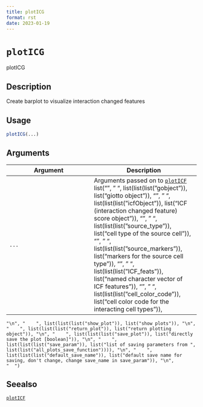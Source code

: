 ```yaml
--- 
title: plotICG 
format: rst 
date: 2023-01-19 
--- 
```

# `plotICG`

plotICG


## Description

Create barplot to visualize interaction changed features


## Usage

```r
plotICG(...)
```


## Arguments

Argument      |Description
------------- |----------------
`...`     |      Arguments passed on to [`plotICF`](#ploticf)   list("\n", "    ", list(list(list("gobject")), list("giotto object")), "\n", "    ", list(list(list("icfObject")), list("ICF (interaction changed feature) score object")), "\n", "    ", list(list(list("source_type")), list("cell type of the source cell")), "\n", "    ", list(list(list("source_markers")), list("markers for the source cell type")), "\n", "    ", list(list(list("ICF_feats")), list("named character vector of ICF features")), "\n", "    ", list(list(list("cell_color_code")), list("cell color code for the interacting cell types")), 
    "\n", "    ", list(list(list("show_plot")), list("show plots")), "\n", "    ", list(list(list("return_plot")), list("return plotting object")), "\n", "    ", list(list(list("save_plot")), list("directly save the plot [boolean]")), "\n", "    ", list(list(list("save_param")), list("list of saving parameters from ", list(list("all_plots_save_function")))), "\n", "    ", list(list(list("default_save_name")), list("default save name for saving, don't change, change save_name in save_param")), "\n", 
    "  ")


## Seealso

[`plotICF`](#ploticf)


